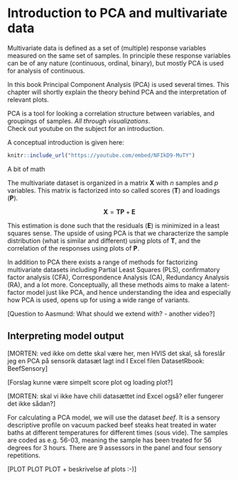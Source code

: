# Introduction to PCA and multivariate data

Multivariate data is defined as a set of (multiple) response variables measured on the same set of samples. In principle these response variables can be of any nature (continuous, ordinal, binary), but mostly PCA is used for analysis of continuous. 

In this book Principal Component Analysis (PCA) is used several times. This chapter will shortly explain the theory behind PCA and the interpretation of relevant plots.  

PCA is a tool for looking a correlation structure between variables, and groupings of samples. _All through visualizations_.  
Check out youtube on the subject for an introduction.

A conceptual introduction is given here: 

```r
knitr::include_url("https://youtube.com/embed/NFIkD9-MuTY")
```

A bit of math

The multivariate dataset is organized in a matrix $\mathbf{X}$ with $n$ samples and $p$ variables. 
This matrix is factorized into so called scores ($\mathbf{T}$) and loadings ($\mathbf{P}$).

$$ \mathbf{X} = \mathbf{T}\mathbf{P} + \mathbf{E} $$

This estimation is done such that the residuals ($\mathbf{E}$) is minimized in a least squares sense. 
The upside of using PCA is that we characterize the sample distribution (what is similar and different) using plots of $\mathbf{T}$, and the correlation of the responses using plots of $\mathbf{P}$. 

In addition to PCA there exists a range of methods for factorizing multivariate datasets including Partial Least Squares (PLS), confirmatory factor analysis (CFA), Correspondence Analysis (CA), Redundancy Analysis (RA), and a lot more. 
Conceptually, all these methods aims to make a latent-factor model just like PCA, and hence understanding the idea and especially how PCA is used, opens up for using a wide range of variants. 


[Question to Aasmund: What should we extend with? - another video?]

## Interpreting model output

[MORTEN: ved ikke om dette skal være her, men HVIS det skal, så foreslår jeg en PCA på sensorik datasæt lagt ind I Excel filen DatasetRbook: BeefSensory]

[Forslag kunne være simpelt score plot og loading plot?]

[MORTEN: skal vi ikke have chili datasættet ind Excel også? eller fungerer det ikke sådan?]

For calculating a PCA model, we will use the dataset _beef_. It is a sensory descriptive profile on vacuum packed beef steaks heat treated in water baths at different temperatures for different times (sous vide). The samples are coded as e.g. 56-03, meaning the sample has been treated for 56 degrees for 3 hours. There are 9 assessors in the panel and four sensory repetitions. 

[PLOT PLOT PLOT + beskrivelse af plots :-)]

